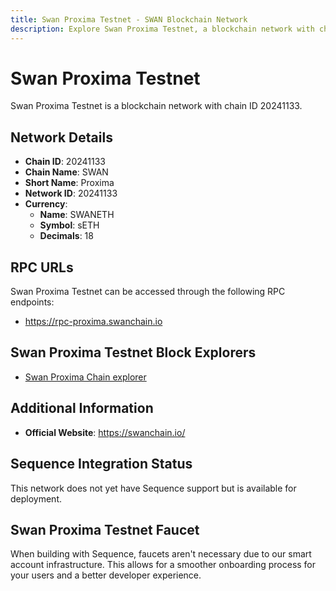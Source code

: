 ```yaml
--- 
title: Swan Proxima Testnet - SWAN Blockchain Network
description: Explore Swan Proxima Testnet, a blockchain network with chain ID 20241133. Learn about its native currency, SWANETH, and how to interact with the network.
---
```


# Swan Proxima Testnet

Swan Proxima Testnet is a blockchain network with chain ID 20241133.

## Network Details

- **Chain ID**: 20241133
- **Chain Name**: SWAN
- **Short Name**: Proxima
- **Network ID**: 20241133
- **Currency**: 
  - **Name**: SWANETH
  - **Symbol**: sETH
  - **Decimals**: 18

## RPC URLs

Swan Proxima Testnet can be accessed through the following RPC endpoints:

- https://rpc-proxima.swanchain.io

## Swan Proxima Testnet Block Explorers

- [Swan Proxima Chain explorer](https://proxima-explorer.swanchain.io)

## Additional Information

- **Official Website**: https://swanchain.io/

## Sequence Integration Status

This network does not yet have Sequence support but is available for deployment.

## Swan Proxima Testnet Faucet

When building with Sequence, faucets aren't necessary due to our smart account infrastructure. This allows for a smoother onboarding process for your users and a better developer experience.
